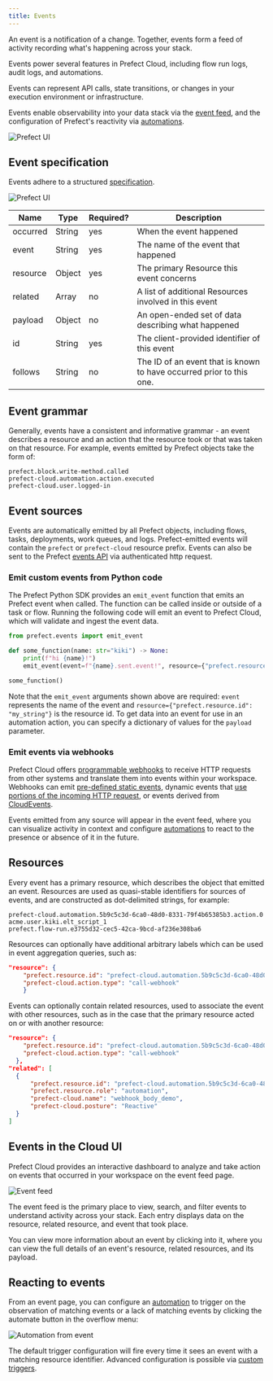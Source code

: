 ```yaml
---
title: Events
---
```



An event is a notification of a change. Together, events form a feed of activity recording what's happening across your stack.

Events power several features in Prefect Cloud, including flow run logs, audit logs, and automations.

Events can represent API calls, state transitions, or changes in your execution environment or infrastructure.

Events enable observability into your data stack via the [event feed](/2.18.3/ui/events/#event-feed), and the configuration of Prefect's reactivity via [automations](/2.18.3/concepts/automations/).

![Prefect UI](/2.18.3/img/ui/event-feed.png)

## Event specification

Events adhere to a structured [specification](https://app.prefect.cloud/api/docs#tag/Events).

![Prefect UI](/2.18.3/img/ui/event-spec.png)

| Name     | Type   | Required? | Description                                                          |
| -------- | ------ | --------- | -------------------------------------------------------------------- |
| occurred | String | yes       | When the event happened                                              |
| event    | String | yes       | The name of the event that happened                                  |
| resource | Object | yes       | The primary Resource this event concerns                             |
| related  | Array  | no        | A list of additional Resources involved in this event                |
| payload  | Object | no        | An open-ended set of data describing what happened                   |
| id       | String | yes       | The client-provided identifier of this event                         |
| follows  | String | no        | The ID of an event that is known to have occurred prior to this one. |

## Event grammar

Generally, events have a consistent and informative grammar - an event describes a resource and an action that the resource took or that was taken on that resource. For example, events emitted by Prefect objects take the form of:

```
prefect.block.write-method.called
prefect-cloud.automation.action.executed
prefect-cloud.user.logged-in
```

## Event sources

Events are automatically emitted by all Prefect objects, including flows, tasks, deployments, work queues, and logs. Prefect-emitted events will contain the `prefect` or `prefect-cloud` resource prefix. Events can also be sent to the Prefect [events API](https://app.prefect.cloud/api/docs#tag/Events) via authenticated http request.

### Emit custom events from Python code

The Prefect Python SDK provides an `emit_event` function that emits an Prefect event when called. The function can be called inside or outside of a task or flow. Running the following code will emit an event to Prefect Cloud, which will validate and ingest the event data.

```python
from prefect.events import emit_event

def some_function(name: str="kiki") -> None:
    print(f"hi {name}!")
    emit_event(event=f"{name}.sent.event!", resource={"prefect.resource.id": f"coder.{name}"})

some_function()
```

Note that the `emit_event` arguments shown above are required: `event` represents the name of the event and `resource={"prefect.resource.id": "my_string"}` is the resource id. 
To get data into an event for use in an automation action, you can specify a dictionary of values for the `payload` parameter. 

### Emit events via webhooks

Prefect Cloud offers [programmable webhooks](/2.18.3/guides/webhooks/) to receive HTTP requests from other systems and translate them into events within your workspace.  Webhooks can emit [pre-defined static events](/2.18.3/guides/webhooks/#static-webhook-events), dynamic events that [use portions of the incoming HTTP request](/2.18.3/guides/webhooks/#dynamic-webhook-events), or events derived from [CloudEvents](/2.18.3/guides/webhooks/#accepting-cloudevents).

Events emitted from any source will appear in the event feed, where you can visualize activity in context and configure [automations](/2.18.3/concepts/automations/) to react to the presence or absence of it in the future. 

## Resources

Every event has a primary resource, which describes the object that emitted an event. Resources are used as quasi-stable identifiers for sources of events, and are constructed as dot-delimited strings, for example:

```
prefect-cloud.automation.5b9c5c3d-6ca0-48d0-8331-79f4b65385b3.action.0
acme.user.kiki.elt_script_1
prefect.flow-run.e3755d32-cec5-42ca-9bcd-af236e308ba6
```

Resources can optionally have additional arbitrary labels which can be used in event aggregation queries, such as:

```json
"resource": {
    "prefect.resource.id": "prefect-cloud.automation.5b9c5c3d-6ca0-48d0-8331-79f4b65385b3",
    "prefect-cloud.action.type": "call-webhook"
    }
```

Events can optionally contain related resources, used to associate the event with other resources, such as in the case that the primary resource acted on or with another resource:

```json
"resource": {
    "prefect.resource.id": "prefect-cloud.automation.5b9c5c3d-6ca0-48d0-8331-79f4b65385b3.action.0",
    "prefect-cloud.action.type": "call-webhook"
  },
"related": [
  {
      "prefect.resource.id": "prefect-cloud.automation.5b9c5c3d-6ca0-48d0-8331-79f4b65385b3",
      "prefect.resource.role": "automation",
      "prefect-cloud.name": "webhook_body_demo",
      "prefect-cloud.posture": "Reactive"
  }
]
```

## Events in the Cloud UI

Prefect Cloud provides an interactive dashboard to analyze and take action on events that occurred in your workspace on the event feed page.

![Event feed](/2.18.3/img/ui/event-feed.png)

The event feed is the primary place to view, search, and filter events to understand activity across your stack. Each entry displays data on the resource, related resource, and event that took place.

You can view more information about an event by clicking into it, where you can view the full details of an event's resource, related resources, and its payload.

## Reacting to events

From an event page, you can configure an [automation](/2.18.3/concepts/automations) to trigger on the observation of matching events or a lack of matching events by clicking the automate button in the overflow menu:

![Automation from event](/2.18.3/img/ui/automation-from-event.png)

The default trigger configuration will fire every time it sees an event with a matching resource identifier. Advanced configuration is possible via [custom triggers](/2.18.3/cloud/automations/).
